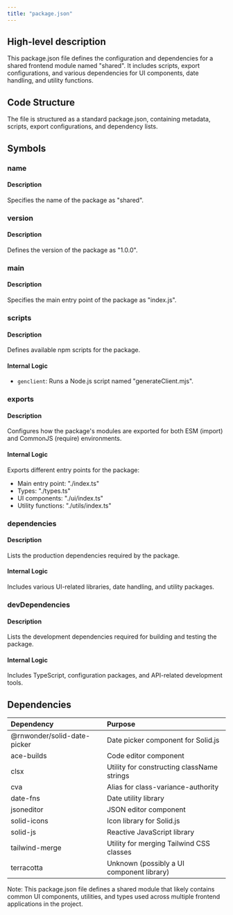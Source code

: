 ```yaml
---
title: "package.json"
---
```


## High-level description
This package.json file defines the configuration and dependencies for a shared frontend module named "shared". It includes scripts, export configurations, and various dependencies for UI components, date handling, and utility functions.

## Code Structure
The file is structured as a standard package.json, containing metadata, scripts, export configurations, and dependency lists.

## Symbols

### name
#### Description
Specifies the name of the package as "shared".

### version
#### Description
Defines the version of the package as "1.0.0".

### main
#### Description
Specifies the main entry point of the package as "index.js".

### scripts
#### Description
Defines available npm scripts for the package.

#### Internal Logic
- `genclient`: Runs a Node.js script named "generateClient.mjs".

### exports
#### Description
Configures how the package's modules are exported for both ESM (import) and CommonJS (require) environments.

#### Internal Logic
Exports different entry points for the package:
- Main entry point: "./index.ts"
- Types: "./types.ts"
- UI components: "./ui/index.ts"
- Utility functions: "./utils/index.ts"

### dependencies
#### Description
Lists the production dependencies required by the package.

#### Internal Logic
Includes various UI-related libraries, date handling, and utility packages.

### devDependencies
#### Description
Lists the development dependencies required for building and testing the package.

#### Internal Logic
Includes TypeScript, configuration packages, and API-related development tools.

## Dependencies
| Dependency | Purpose |
|:-----------|:--------|
| @rnwonder/solid-date-picker | Date picker component for Solid.js |
| ace-builds | Code editor component |
| clsx | Utility for constructing className strings |
| cva | Alias for class-variance-authority |
| date-fns | Date utility library |
| jsoneditor | JSON editor component |
| solid-icons | Icon library for Solid.js |
| solid-js | Reactive JavaScript library |
| tailwind-merge | Utility for merging Tailwind CSS classes |
| terracotta | Unknown (possibly a UI component library) |

Note: This package.json file defines a shared module that likely contains common UI components, utilities, and types used across multiple frontend applications in the project.